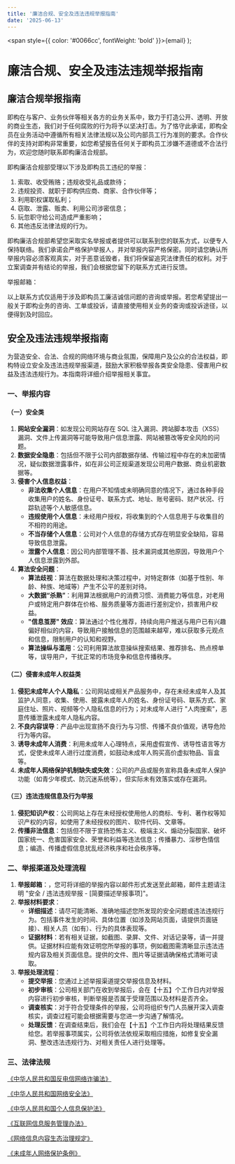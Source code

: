 ```yaml
---
title: '廉洁合规、安全及违法违规举报指南'
date: '2025-06-13'
---
```



  <span style={{ color: '#0066cc', fontWeight: 'bold' }}>{email}</span>
);


# 廉洁合规、安全及违法违规举报指南

## 廉洁合规举报指南

即构在与客户、业务伙伴等相关各方的业务关系中，致力于打造公开、透明、开放的商业生态，我们对于任何腐败的行为将予以坚决打击。为了恪守此承诺，即构全员在业务活动中遵循所有相关法律法规以及公司内部员工行为准则的要求。合作伙伴的支持对即构非常重要，如您希望报告任何关于即构员工涉嫌不道德或不合法行为，欢迎您随时联系即构廉洁合规部。

即构廉洁合规部受理以下涉及即构员工违纪的举报：

1. 索取、收受贿赂；违规收受礼品或款待；
2. 违规投资、就职于即构供应商、商家、合作伙伴等；
3. 利用职权谋取私利；
4. 窃取、泄露、贩卖、利用公司涉密信息；
5. 玩忽职守给公司造成严重影响；
6. 其他违反法律法规的行为。

即构廉洁合规部希望您采取实名举报或者提供可以联系到您的联系方式，以便专人保持联络。我们承诺会严格保护举报人，并对举报内容严格保密。同时请您确认所举报内容必须客观真实，对于恶意诋毁者，我们将保留追究法律责任的权利。对于立案调查并有结论的举报，我们会根据您留下的联系方式进行反馈。

举报邮箱：<BlueEmail email="jubao@zego.im" />

以上联系方式仅适用于涉及即构员工廉洁诚信问题的咨询或举报。若您希望提出一般关于即构业务的咨询、工单或投诉，请直接使用相关业务的查询或投诉途径，以便得到及时回应。

## 安全及违法违规举报指南

为营造安全、合法、合规的网络环境与商业氛围，保障用户及公众的合法权益，即构特设立安全及违法违规举报渠道，鼓励大家积极举报各类安全隐患、侵害用户权益及违法违规行为。本指南将详细介绍举报相关事宜。

### 一、举报内容

#### （一）安全类

1. **网站安全漏洞**：如发现公司网站存在 SQL 注入漏洞、跨站脚本攻击（XSS）漏洞、文件上传漏洞等可能导致用户信息泄露、网站被篡改等安全风险的问题。
2. **数据安全隐患**：包括但不限于公司内部数据存储、传输过程中存在的未加密情况，疑似数据泄露事件，如在非公司正规渠道发现公司用户数据、商业机密数据等。
3. **侵害个人信息权益**：  
    - **非法收集个人信息**：在用户不知情或未明确同意的情况下，通过各种手段收集用户的姓名、身份证号、联系方式、地址、账号密码、财产状况、行踪轨迹等个人敏感信息。  
    - **违规使用个人信息**：未经用户授权，将收集到的个人信息用于与收集目的不相符的用途。  
    - **不当存储个人信息**：公司对个人信息的存储方式存在明显安全缺陷，容易导致信息泄露。  
    - **泄露个人信息**：因公司内部管理不善、技术漏洞或其他原因，导致用户个人信息泄露到外部。  
4. **算法安全问题**：  
    - **算法歧视**：算法在数据处理和决策过程中，对特定群体（如基于性别、年龄、种族、地域等）产生不公平的差别对待。  
    - **大数据“杀熟”**：利用算法根据用户的消费习惯、消费能力等信息，对老用户或特定用户群体在价格、服务质量等方面进行差别定价，损害用户权益。  
    - **"信息茧房" 效应**：算法通过个性化推荐，持续向用户推送与用户已有兴趣偏好相似的内容，导致用户接触信息的范围越来越窄，难以获取多元观点和信息，限制用户的认知和视野。  
    - **算法操纵与滥用**：公司利用算法故意操纵搜索结果、推荐排名、热点榜单等，误导用户，干扰正常的市场竞争和信息传播秩序。  

#### （二）侵害未成年人权益类

1. **侵犯未成年人个人隐私**：公司网站或相关产品服务中，存在未经未成年人及其监护人同意，收集、使用、披露未成年人的姓名、身份证号码、联系方式、家庭住址、照片、视频等个人隐私信息的行为；对未成年人进行 "人肉搜索"，恶意传播泄露未成年人隐私内容。
2. **不良内容误导**：产品中出现宣扬不良行为与习惯、传播不良价值观，诱导危险行为等内容。
3. **诱导未成年人消费**：利用未成年人心理特点，采用虚假宣传、诱导性语言等方式，促使未成年人进行过度消费，如鼓动未成年人购买高价虚拟物品、盲盒等。
4. **未成年人网络保护机制缺失或失效**：公司的产品或服务宣称具备未成年人保护功能（如青少年模式、防沉迷系统等），但实际未有效落实或存在漏洞。

#### （三）违法违规信息及行为举报

1. **侵犯知识产权**：公司网站上存在未经授权使用他人的商标、专利、著作权等知识产权的内容，如使用了未经授权的图片、软件代码、文章等。
2. **传播非法信息**：包括但不限于宣扬恐怖主义、极端主义、煽动分裂国家、破坏国家统一、危害国家安全、荣誉和利益等违法信息；传播暴力、淫秽色情信息；编造、传播虚假信息扰乱经济秩序和社会秩序等。

### 二、举报渠道及处理流程

1. **举报邮箱**：<BlueEmail email="dpo@zego.im" />，您可将详细的举报内容以邮件形式发送至此邮箱，邮件主题请注明 "安全 / 违法违规举报 - [简要描述举报事项]"。
2. **举报材料要求**：
    - **详细描述**：请尽可能清晰、准确地描述您所发现的安全问题或违法违规行为。包括事件发生的时间、具体位置（如涉及网站页面，请提供页面链接）、相关人员（如有）、行为的具体表现等。
    - **证据材料**：若有相关证据，如截图、录屏、文件、对话记录等，请一并提供。证据材料应能有效证明您所举报的事项，例如截图需清晰显示违法违规内容及相关页面信息。提供的文件、图片等证据请确保格式清晰可读取。
3. **举报处理流程**：
    - **提交举报**：您通过上述举报渠道提交举报信息及材料。
    - **初步审核**：公司相关部门在收到举报后，会在【十五】个工作日内对举报内容进行初步审核，判断举报是否属于受理范围以及材料是否齐全。
    - **调查核实**：对于符合受理条件的举报，公司将组织专门人员展开深入调查核实，调查过程可能会根据需要与您进一步沟通了解情况。
    - **处理反馈**：在调查结束后，我们会在【十五】个工作日内将处理结果反馈给您。若举报事项属实，公司将依法依规采取相应措施，如修复安全漏洞、整改违法违规行为、对相关责任人进行处理等。

### 三、法律法规
[《中华人民共和国反电信网络诈骗法》](https://www.gov.cn/xinwen/2022-09/02/content_5708119.htm)

[《中华人民共和国网络安全法》](https://www.cac.gov.cn/2016-11/07/c_1119867116.htm)

[《中华人民共和国个人信息保护法》](http://www.npc.gov.cn/npc/c2/c30834/202108/t20210820_313088.html)

[《互联网信息服务管理办法》](https://flk.npc.gov.cn/detail2.html?ZmY4MDgwODE2ZjNjYmIzYzAxNmY0MTE4ZTQ3NjE2ZjE)

[《网络信息内容生态治理规定》](https://www.cac.gov.cn/2019-12/20/c_1578375159509309.htm)

[《未成年人网络保护条例》](https://www.gov.cn/zhengce/zhengceku/202310/content_6911289.htm)